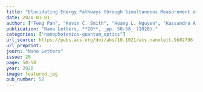 ```yaml
---
title: "Elucidating Energy Pathways through Simultaneous Measurement of Absorption and Transmission in a Coupled Plasmonic–Photonic Cavity"
date: 2020-01-01
author: ["Feng Pan", "Kevin C. Smith", "Hoang L. Nguyen", "Kassandra A. Knapper", "David J. Masiello", "Randall H. Goldsmith"]
publication: "Nano Letters, **20**, _pp. 50-58_ (2020)."
categories: ["nanophotonics-quantum_optics"]
url_source: https://pubs.acs.org/doi/abs/10.1021/acs.nanolett.9b02796
url_preprint: 
journ: "Nano Letters"
issue: 20
page: 50-58
year: 2020
image: featured.jpg
pub_number: 52
---
```

